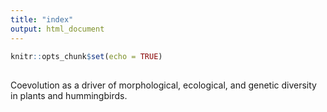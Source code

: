```yaml
---
title: "index"
output: html_document
---
```


```r
knitr::opts_chunk$set(echo = TRUE)
```

## 

Coevolution as a driver of morphological, ecological, and genetic diversity in plants and hummingbirds. 